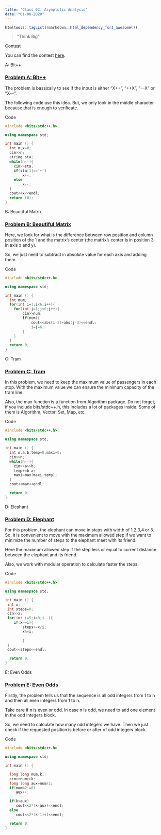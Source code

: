 ```yaml
---
title: "Class 02: Asymptotic Analysis"
date: "01-08-2020"
---
```


```r
htmltools::tagList(rmarkdown::html_dependency_font_awesome())
```

> "Think Big "

<div class="topic" id="contest">Contest</div>

You can find the contest [here](https://vjudge.net/contest/350901).

<!-- Begins problem A -->
<div class="card">
<div class="collapsed solution-title" type="button" data-toggle="collapse" data-target="#collapseProblemA" aria-expanded="false" aria-controls="collapseTwo">
<!-- title -->
  <i class="fas fa-caret-right"></i> <p class="title">A: Bit++</p>
</div>
<!-- begin body -->
<div id="collapseProblemA" class="collapse">
<div class="card-body solution-body">

### <a href="https://codeforces.com/problemset/problem/282/A" target="_blank">Problem A: Bit++</a>

The problem is bassically to see if the input is either "X++", "++X", "---X" or "X---".

The following code use this idea. But, we only look in the middle character because that is enough to verificate.

  <!-- begin code -->
  <div class="collapsed code-title" type="button" data-toggle="collapse" data-target="#codeProblemA" aria-expanded="false" aria-controls="collapseTwo">
  <!-- title -->
  <i class="fas fa-caret-right"></i> <p class="title">Code</p>
  </div>
  <div id="codeProblemA" class="collapse">
  
```c++
#include <bits/stdc++.h>

using namespace std;

int main () {
  int n,x=0;
  cin>>n;
  string sta;
  while(n--){
	cin>>sta;
	if(sta[1]=='+')
		x++;
	else
		x--;
  }
  cout<<x<<endl;
  return (0);
}
```
  </div>
  <!-- ends code -->

</div>
</div>
</div>
<!-- ends problem A -->




<!-- Begins problem B -->
<div class="card">
<div class="collapsed solution-title" type="button" data-toggle="collapse" data-target="#collapseProblemB" aria-expanded="false" aria-controls="collapseTwo">
<!-- title -->
  <i class="fas fa-caret-right"></i> <p class="title">B: Beautiful Matrix</p>
</div>
<!-- begin body -->
<div id="collapseProblemB" class="collapse">
<div class="card-body solution-body">

### <a href="https://codeforces.com/problemset/problem/263/A" target="_blank">Problem B: Beautiful Matrix</a>

Here, we look for what is the difference between row position and column position of the 1 and the matrix's center (the matrix's center is in position 3 in axis x and y). 


So, we just need to subtract in absolute value for each axis and adding them. 

  <!-- begin code -->
  <div class="collapsed code-title" type="button" data-toggle="collapse" data-target="#codeProblemB" aria-expanded="false" aria-controls="collapseTwo">
  <!-- title -->
  <i class="fas fa-caret-right"></i> <p class="title">Code</p>
  </div>
  <div id="codeProblemB" class="collapse">
  
```c++
#include <bits/stdc++.h>

using namespace std;

int main () {
  int num;
  for(int i=1;i<6;i++){
  	for(int j=1;j<6;j++){
  		cin>>num;
  		if(num){
  			cout<<abs(i-3)+abs(j-3)<<endl;
  			i=j=6;
  		}
  	}
  }
  return 0;
}
```
  </div>
  <!-- ends code -->

</div>
</div>
</div>
<!-- ends problem B -->




<!-- Begins problem C -->
<div class="card">
<div class="collapsed solution-title" type="button" data-toggle="collapse" data-target="#collapseProblemC" aria-expanded="false" aria-controls="collapseTwo">
<!-- title -->
  <i class="fas fa-caret-right"></i> <p class="title">C: Tram</p>
</div>
<!-- begin body -->
<div id="collapseProblemC" class="collapse">
<div class="card-body solution-body">

### <a href="https://codeforces.com/problemset/problem/116/A" target="_blank">Problem C: Tram</a>

In this problem, we need to keep the maximum value of passengers in each stop. With the maximum value we can ensure the minimum capacity of the tram line.

Also, the max function is a function from Algorithm package. Do not forget, if you include bits/stdc++.h, this includes a lot of packages inside. Some of them is Algorithm, Vector, Set, Map, etc. 


  <!-- begin code -->
  <div class="collapsed code-title" type="button" data-toggle="collapse" data-target="#codeProblemC" aria-expanded="false" aria-controls="collapseTwo">
  <!-- title -->
  <i class="fas fa-caret-right"></i> <p class="title">Code</p>
  </div>
  <div id="codeProblemC" class="collapse">
  
```c++
#include <bits/stdc++.h>

using namespace std;

int main () {
  int n,a,b,temp=0,maxi=0;
  cin>>n;
  while(n--){
  	cin>>a>>b;
	temp+=b-a;
	maxi=max(maxi,temp);
  }
  cout<<max<<endl;

  return 0;
}
```
  </div>
  <!-- ends code -->

</div>
</div>
</div>
<!-- ends problem C -->




<!-- Begins problem D -->
<div class="card">
<div class="collapsed solution-title" type="button" data-toggle="collapse" data-target="#collapseProblemD" aria-expanded="false" aria-controls="collapseTwo">
<!-- title -->
  <i class="fas fa-caret-right"></i> <p class="title">D: Elephant</p>
</div>
<!-- begin body -->
<div id="collapseProblemD" class="collapse">
<div class="card-body solution-body">

### <a href="https://codeforces.com/problemset/problem/617/A" target="_blank">Problem D: Elephant</a>

For this problem, the elephant can move in steps with width of 1,2,3,4 or 5. So, it is convenient to move with the maximum allowed step if we want to minimize the number of steps to the elephant meet with its friend.

Here the maximum allowed step if the step less or equal to current distance between the elephant and its friend.

Also, we work with modular operation to calculate faster the steps.

  <!-- begin code -->
  <div class="collapsed code-title" type="button" data-toggle="collapse" data-target="#codeProblemD" aria-expanded="false" aria-controls="collapseTwo">
  <!-- title -->
  <i class="fas fa-caret-right"></i> <p class="title">Code</p>
  </div>
  <div id="codeProblemD" class="collapse">
  
```c++
#include <bits/stdc++.h>

using namespace std;

int main () {
 int x;
 int steps=0;
 cin>>x;
 for(int i=5;i>0;i--){
	if(x>=i){
		steps+=x/i;
		x%=i;
				             
    	}
 }
 cout<<steps<<endl;

  return 0;
}
```
  </div>
  <!-- ends code -->

</div>
</div>
</div>
<!-- ends problem D -->




<!-- Begins problem E -->
<div class="card">
<div class="collapsed solution-title" type="button" data-toggle="collapse" data-target="#collapseProblemE" aria-expanded="false" aria-controls="collapseTwo">
<!-- title -->
  <i class="fas fa-caret-right"></i> <p class="title">E: Even Odds</p>
</div>
<!-- begin body -->
<div id="collapseProblemE" class="collapse">
<div class="card-body solution-body">

### <a href="https://codeforces.com/problemset/problem/318/A" target="_blank">Problem E: Even Odds</a>

Firstly, the problem tells us that the sequence is all odd integers from 1 to n and then all even integers from 1 to n. 

Take care if n is even or odd. In case n is odd, we need to add one element in the odd integers block.

So, we need to calculate how many odd integers we have. Then we just check if the requested position is before or after of odd integers block.


  <!-- begin code -->
  <div class="collapsed code-title" type="button" data-toggle="collapse" data-target="#codeProblemE" aria-expanded="false" aria-controls="collapseTwo">
  <!-- title -->
  <i class="fas fa-caret-right"></i> <p class="title">Code</p>
  </div>
  <div id="codeProblemE" class="collapse">
  
```c++
#include <bits/stdc++.h>

using namespace std;

int main () {

  long long num,k;
  cin>>num>>k;
  long long aux=num/2;
  if(num%2!=0)
     aux++;

  if(k>aux)
     cout<<2*(k-aux)<<endl;
  else
     cout<<2*(k-1)+1<<endl;

  return 0;
}
```
  </div>
  <!-- ends code -->

</div>
</div>
</div>
<!-- ends problem E -->
